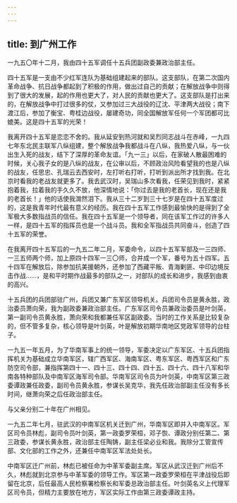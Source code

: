 ```yaml
---
---
---
```

title: 到广州工作
---




一九五〇年十二月，我由四十五军调任十五兵团副政委兼政治部主任。

四十五军是一支由不少红军连队为基础组建起来的部队。这支部队，在第二次国内革命战争、抗日战争都起到了积极的作用，做出过自己的贡献；在解放战争中则得到了很大的发展，起的作用也更大了，对人民的贡献也更大了。这支部队是打出来的，在解放战争中打过很多的仗，又参加过三大战役的辽沈、平津两大战役；南下渡江后，参加了衡宝、粤桂边战役，屡建奇功，同全国解放军任何一个军团都可比媲美。这是四十五军的光荣！

我离开四十五军是恋恋不舍的。我从延安到热河就和吴烈同志战斗在赤峰，一九四七年东北民主联军八纵组建，整个解放战争我都战斗在八纵，我热爱八纵，与一伙出生入死的战友，结下了深厚的革命友谊。「九一三」以后，在家破人散最困难的时候，关心我子女的是八纵的战友，在公审以后，不顾政治风险看望我的也是八纵的战友，任思忠、孔瑞云去西安时，左打听右打听，打听到派出所才找到我。在北京时看我的老战友就更多了。我去武汉时，吴瑞山多次看我，任荣见到我时，紧紧抱着我，拉着我的手久久不放，他深情地说：「你过去是我的老首长，现在还是我的老首长！」他的话使我潸然泪下。我从三十二岁到三十七岁是在四十五军度过的，这是我青年时代最有意义的经历。我在四十五军工作感到最愉快的是得到了全军极大多数指战员的信任。我在四十五军是一个领导者，同在该军工作过的许多人一样，是四十五军的指挥员也是一个战斗员。我和全军指战员共同奋斗，创造了四十五军的荣誉。

在我离开四十五军后的一九五二年二月，军委命令，以四十五军军部及一三四师、一三五师两个师，加上原四十四军一三〇师，合并成一个军，番号为五十四军。五十四军在解放后，除参加抗美援朝外，还参加了西藏平叛、青海剿匪、中印边境反击作战……，是和平时期作战最多的部队之一，对部队的成长和进步，我感到由衷的高兴。

十五兵团的兵团部驻广州，兵团又兼广东军区领导机关。兵团司令员是黄永胜，政治委员萧向荣，我为副政委兼政治部主任。广东军区司令员兼政治委员是叶剑英，第一副司令员黄永胜，萧向荣和我都兼任军区副政委。当时的工作关系是比较复杂的，但不管多复杂，核心领导是叶剑英，叶是解放初期华南地区党政军领导的台柱子。

一九五一年五月，为了华南军事上的统一领导，军委决定以广东军区、十五兵团指挥机关为基础成立华南军区，辖广西军区、海南军区、粤东军区、粤西军区和广东防空司令部，兼指挥第四十一、四十三、四十四、四十五、四十六、四十八军和华南各特种部队及中南军区海军司令部。华南军区司令员为叶剑英，中南军区第三政委谭政兼任政委，副司令员黄永胜，参谋长吴克华，我先任政治部副主任没有多长时间，继萧向荣之后任政治部主任。



与父亲分别二十年在广州相见。

一九五二年七月，驻武汉的中南军区机关迁到广州，华南军区即并入中南军区。军区司令员林彪，副司令员叶剑英，第一政委罗荣桓，邓子恢、谭政分别任第二、第三政委，参谋长黄永胜，政治部主任陶铸，副主任梁必业和我。我除分工管宣传部、文化部的工作之外，还兼任中南军区军法处处长。

中南军区迁广州前，林彪已被任命为中革军委副主席。军区从武汉迁到广州后不久，林彪就到北京参与中革军委的领导工作。军区第一政委罗荣桓在平津战役后即留在北京，后任最高人民检察署检察长和军委总政治部主任。叶剑英名义上代理军区司令员，但精力主要放在地方，军区实际工作由第三政委谭政主持。